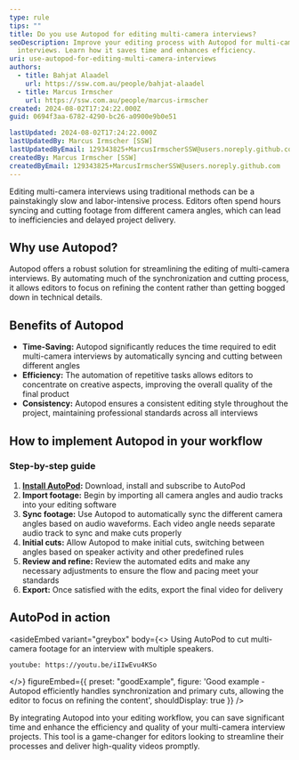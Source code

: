 ```yaml
---
type: rule
tips: ""
title: Do you use Autopod for editing multi-camera interviews?
seoDescription: Improve your editing process with Autopod for multi-camera
  interviews. Learn how it saves time and enhances efficiency.
uri: use-autopod-for-editing-multi-camera-interviews
authors:
  - title: Bahjat Alaadel
    url: https://ssw.com.au/people/bahjat-alaadel
  - title: Marcus Irmscher
    url: https://ssw.com.au/people/marcus-irmscher
created: 2024-08-02T17:24:22.000Z
guid: 0694f3aa-6782-4290-bc26-a0900e9b0e51

lastUpdated: 2024-08-02T17:24:22.000Z
lastUpdatedBy: Marcus Irmscher [SSW]
lastUpdatedByEmail: 129343825+MarcusIrmscherSSW@users.noreply.github.com
createdBy: Marcus Irmscher [SSW]
createdByEmail: 129343825+MarcusIrmscherSSW@users.noreply.github.com
---
```


Editing multi-camera interviews using traditional methods can be a painstakingly slow and labor-intensive process. Editors often spend hours syncing and cutting footage from different camera angles, which can lead to inefficiencies and delayed project delivery.
## Why use Autopod?

Autopod offers a robust solution for streamlining the editing of multi-camera interviews. By automating much of the synchronization and cutting process, it allows editors to focus on refining the content rather than getting bogged down in technical details.

## Benefits of Autopod

* **Time-Saving:** Autopod significantly reduces the time required to edit multi-camera interviews by automatically syncing and cutting between different angles
* **Efficiency:** The automation of repetitive tasks allows editors to concentrate on creative aspects, improving the overall quality of the final product
* **Consistency:** Autopod ensures a consistent editing style throughout the project, maintaining professional standards across all interviews

## How to implement Autopod in your workflow

### Step-by-step guide

1. **[Install AutoPod](https://www.autopod.fm):** Download, install and subscribe to AutoPod
2. **Import footage:** Begin by importing all camera angles and audio tracks into your editing software
3. **Sync footage:** Use Autopod to automatically sync the different camera angles based on audio waveforms. Each video angle needs separate audio track to sync and make cuts properly
4. **Initial cuts:** Allow Autopod to make initial cuts, switching between angles based on speaker activity and other predefined rules
5. **Review and refine:** Review the automated edits and make any necessary adjustments to ensure the flow and pacing meet your standards
6. **Export:** Once satisfied with the edits, export the final video for delivery

## AutoPod in action

<asideEmbed
  variant="greybox"
  body={<>
    Using AutoPod to cut multi-camera footage for an interview with multiple speakers.

`youtube: https://youtu.be/iIIwEvu4KSo`

  </>}
  figureEmbed={{
    preset: "goodExample",
    figure: 'Good example - Autopod efficiently handles synchronization and primary cuts, allowing the editor to focus on refining the content',
    shouldDisplay: true
  }}
/>

By integrating Autopod into your editing workflow, you can save significant time and enhance the efficiency and quality of your multi-camera interview projects. This tool is a game-changer for editors looking to streamline their processes and deliver high-quality videos promptly.
